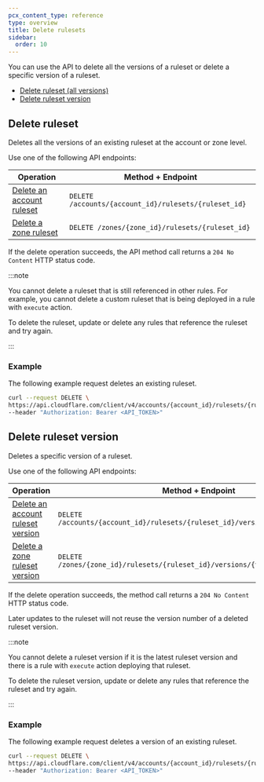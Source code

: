 ```yaml
---
pcx_content_type: reference
type: overview
title: Delete rulesets
sidebar:
  order: 10
---
```


You can use the API to delete all the versions of a ruleset or delete a specific version of a ruleset.

- [Delete ruleset (all versions)](#delete-ruleset)
- [Delete ruleset version](#delete-ruleset-version)

## Delete ruleset

Deletes all the versions of an existing ruleset at the account or zone level.

Use one of the following API endpoints:

| Operation                               | Method + Endpoint                                     |
| --------------------------------------- | ----------------------------------------------------- |
| [Delete an account ruleset][dr-account] | `DELETE /accounts/{account_id}/rulesets/{ruleset_id}` |
| [Delete a zone ruleset][dr-zone]        | `DELETE /zones/{zone_id}/rulesets/{ruleset_id}`       |

[dr-account]: /api/operations/deleteAccountRuleset
[dr-zone]: /api/operations/deleteZoneRuleset

If the delete operation succeeds, the API method call returns a `204 No Content` HTTP status code.

:::note

You cannot delete a ruleset that is still referenced in other rules. For example, you cannot delete a custom ruleset that is being deployed in a rule with `execute` action.

To delete the ruleset, update or delete any rules that reference the ruleset and try again.

:::

### Example

The following example request deletes an existing ruleset.

```bash title="Request"
curl --request DELETE \
https://api.cloudflare.com/client/v4/accounts/{account_id}/rulesets/{ruleset_id} \
--header "Authorization: Bearer <API_TOKEN>"
```

## Delete ruleset version

Deletes a specific version of a ruleset.

Use one of the following API endpoints:

| Operation                                        | Method + Endpoint                                                               |
| ------------------------------------------------ | ------------------------------------------------------------------------------- |
| [Delete an account ruleset version][drv-account] | `DELETE /accounts/{account_id}/rulesets/{ruleset_id}/versions/{version_number}` |
| [Delete a zone ruleset version][drv-zone]        | `DELETE /zones/{zone_id}/rulesets/{ruleset_id}/versions/{version_number}`       |

[drv-account]: /api/operations/deleteAccountRulesetVersion
[drv-zone]: /api/operations/deleteZoneRulesetVersion

If the delete operation succeeds, the method call returns a `204 No Content` HTTP status code.

Later updates to the ruleset will not reuse the version number of a deleted ruleset version.

:::note

You cannot delete a ruleset version if it is the latest ruleset version and there is a rule with `execute` action deploying that ruleset.

To delete the ruleset version, update or delete any rules that reference the ruleset and try again.

:::

### Example

The following example request deletes a version of an existing ruleset.

```bash title="Request"
curl --request DELETE \
https://api.cloudflare.com/client/v4/accounts/{account_id}/rulesets/{ruleset_id}/versions/{version_number} \
--header "Authorization: Bearer <API_TOKEN>"
```

